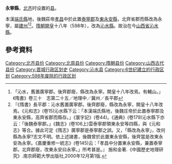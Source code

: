 {{主條目消歧義|關於中國歷史上其他永寧縣，請參見：'''[[永寧縣_(消歧義)|永寧縣_(消歧義)]]'''。}}
'''永寧縣'''，[[北齐|北齐]]时设置的[[县|县]]。

本漢[[端氏縣|端氏縣]]地，後魏莊帝[[孝昌_(年号)|孝昌]]中於此置[[泰寧郡|泰寧郡]]及[[東永安縣|東永安縣]]，北齊省郡而縣改為永寧，屬[[建州_(北魏)|建州]]<ref>「沁水，舊置廣寧郡。後齊郡廢，縣改為永寧。開皇十八年改焉。有輔山。」《隋書》卷三十　志第二十五／地理中／冀州／長平郡</ref><ref>『《隋書》長平郡：沁水舊置廣寧郡。後齊郡廢，縣改為永寧，開皇十八年改焉。《元和志》(卷15)沁水縣下云：「本漢端氏縣地，後魏庄帝於此置泰寧郡及東永安縣，高齊省郡而縣存。」《寰宇記》(卷44)。《通典》(卷179)沁水縣下亦云：「後魏泰寧郡。」《魏志》(卷106上)雲泰寧郡領東永安等四縣，與《元和志》等合。據此可定《隋志》廣寧郡是泰寧郡之誤。又，「縣改為永寧」，改何縣為永寧?志文不明。依上述諸書，後魏曾於此置東永安縣，後齊當是改東永安為永寧。《嘉慶重修一統志》(卷145)云：「孝昌中分置東永安縣，兼置泰寧郡。北齊郡廢，改東永安曰永寧。」所考甚是。』 施和金著.《中國歷史地理研究》.南京師範大學出版社,2000年12月第1版.</ref>。[[隋朝|隋朝]][[開皇|開皇]]十八年（598年），改為[[沁水縣|沁水縣]]。故治在今[[山西省|山西省]][[沁水縣|沁水縣]]。
==參考資料==
{{reflist}}

{{山西行政区划小作品}}
[[Category:北齐县份|Category:北齐县份]]
[[Category:北周县份|Category:北周县份]]
[[Category:隋朝县份|Category:隋朝县份]]
[[Category:山西古代县份|Category:山西古代县份]]
[[Category:晋城行政区划史|Category:晋城行政区划史]]
[[Category:沁水县|Category:沁水县]]
[[Category:6世纪建立的行政区划|Category:6世纪建立的行政区划]]
[[Category:598年废除的行政区划|Category:598年废除的行政区划]]